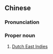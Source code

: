 {{also|荷属东印度}}
==Chinese==
{{zh-forms|s=荷属东印度|type=113}}

===Pronunciation===
{{zh-pron
|m=Héshǔdōngyìndù
|cat=pn
}}

===Proper noun===
{{zh-proper noun}}

# [[Dutch East Indies]]